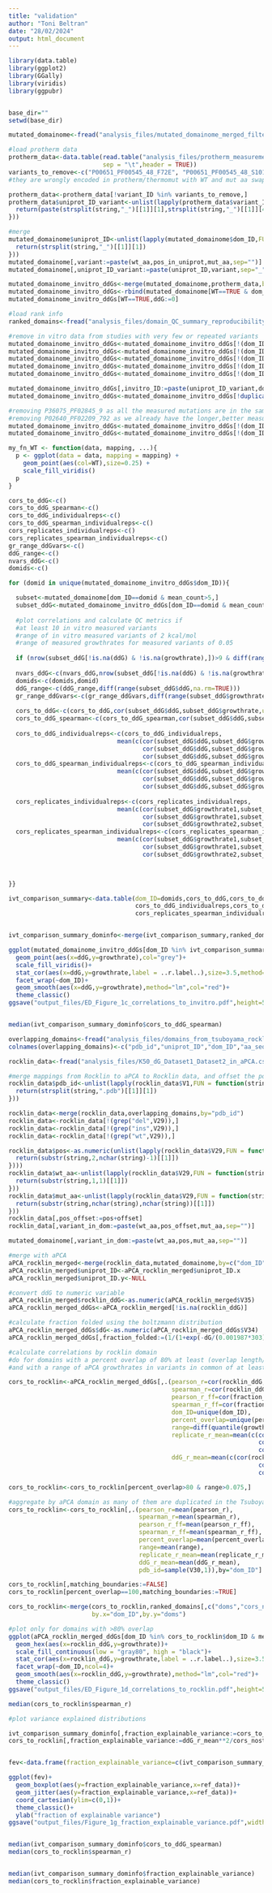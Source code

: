 ```yaml
---
title: "validation"
author: "Toni Beltran"
date: "28/02/2024"
output: html_document
---
```



```r

library(data.table)
library(ggplot2)
library(GGally)
library(viridis)
library(ggpubr)


base_dir=""
setwd(base_dir)

mutated_domainome<-fread("analysis_files/mutated_domainome_merged_filtered.txt")

#load protherm data
protherm_data<-data.table(read.table("analysis_files/protherm_measurements_PMIDinfo.txt",
                          sep = "\t",header = TRUE))
variants_to_remove<-c("P00651_PF00545_48_F72E", "P00651_PF00545_48_S101A",  "P00651_PF00545_48_V73G", "P00651_PF00545_48_Y123G",   "P32081_PF00313_3_N11S" )
#they are wrongly encoded in protherm/thermomut with WT and mut aa swapped

protherm_data<-protherm_data[!variant_ID %in% variants_to_remove,]
protherm_data$uniprot_ID_variant<-unlist(lapply(protherm_data$variant_ID,FUN=function(string){
  return(paste(strsplit(string,"_")[[1]][1],strsplit(string,"_")[[1]][4],sep="_"))
}))

#merge
mutated_domainome$uniprot_ID<-unlist(lapply(mutated_domainome$dom_ID,FUN=function(string){
  return(strsplit(string,"_")[[1]][1])
}))
mutated_domainome[,variant:=paste(wt_aa,pos_in_uniprot,mut_aa,sep="")]
mutated_domainome[,uniprot_ID_variant:=paste(uniprot_ID,variant,sep="_")]

mutated_domainome_invitro_ddGs<-merge(mutated_domainome,protherm_data,by="uniprot_ID_variant")
mutated_domainome_invitro_ddGs<-rbind(mutated_domainome[WT==TRUE & dom_ID %in% mutated_domainome_invitro_ddGs$dom_ID,],mutated_domainome_invitro_ddGs,fill=TRUE)
mutated_domainome_invitro_ddGs[WT==TRUE,ddG:=0]

#load rank info
ranked_domains<-fread("analysis_files/domain_QC_summary_reproducibility_ranked.txt")

#remove in vitro data from studies with very few or repeated variants
mutated_domainome_invitro_ddGs<-mutated_domainome_invitro_ddGs[!(dom_ID=="Q13526_PF00397_1" & PMID=="25837727"),]
mutated_domainome_invitro_ddGs<-mutated_domainome_invitro_ddGs[!(dom_ID=="P02640_PF02209_762" & PMID=="Bi, Yuan. Studies of the folding and stability of the villin headpiece subdomain. Diss. The Graduate School, Stony Brook University: Stony Brook, NY., 2008."),]
mutated_domainome_invitro_ddGs<-mutated_domainome_invitro_ddGs[!(dom_ID=="P32081_PF00313_1" & PMID=="17188709"),]
mutated_domainome_invitro_ddGs<-mutated_domainome_invitro_ddGs[!(dom_ID=="P01053_PF00280_22" & PMID=="7490748"),]
mutated_domainome_invitro_ddGs<-mutated_domainome_invitro_ddGs[!(dom_ID=="P02417_PF01281_1" & PMID %in% c("12589767","12795600","15099748","16165156","16906769")),]

mutated_domainome_invitro_ddGs[,invitro_ID:=paste(uniprot_ID_variant,ddG,PMID,sep="_")]
mutated_domainome_invitro_ddGs<-mutated_domainome_invitro_ddGs[!duplicated(invitro_ID),]

#removing P36075_PF02845_9 as all the measured mutations are in the same residue - biased
#removing P02640_PF02209_792 as we already have the longer,better measured version of the domain
mutated_domainome_invitro_ddGs<-mutated_domainome_invitro_ddGs[!(dom_ID=="P36075_PF02845_9"),]
mutated_domainome_invitro_ddGs<-mutated_domainome_invitro_ddGs[!(dom_ID=="P02640_PF02209_792"),]

```


```r

my_fn_WT <- function(data, mapping, ...){
  p <- ggplot(data = data, mapping = mapping) +
    geom_point(aes(col=WT),size=0.25) +
    scale_fill_viridis()
  p
}

cors_to_ddG<-c()
cors_to_ddG_spearman<-c()
cors_to_ddG_individualreps<-c()
cors_to_ddG_spearman_individualreps<-c()
cors_replicates_individualreps<-c()
cors_replicates_spearman_individualreps<-c()
gr_range_ddGvars<-c()
ddG_range<-c()
nvars_ddG<-c()
domids<-c()

for (domid in unique(mutated_domainome_invitro_ddGs$dom_ID)){

  subset<-mutated_domainome[dom_ID==domid & mean_count>5,]
  subset_ddG<-mutated_domainome_invitro_ddGs[dom_ID==domid & mean_count>5,]
  
  #plot correlations and calculate QC metrics if
  #at least 10 in vitro measured variants
  #range of in vitro measured variants of 2 kcal/mol
  #range of measured growthrates for measured variants of 0.05
  
  if (nrow(subset_ddG[!is.na(ddG) & !is.na(growthrate),])>9 & diff(range(subset_ddG$ddG,na.rm=TRUE))>2 & diff(range(subset_ddG$growthrate,na.rm=TRUE))>0.075){
  
  nvars_ddG<-c(nvars_ddG,nrow(subset_ddG[!is.na(ddG) & !is.na(growthrate),]))
  domids<-c(domids,domid)
  ddG_range<-c(ddG_range,diff(range(subset_ddG$ddG,na.rm=TRUE)))
  gr_range_ddGvars<-c(gr_range_ddGvars,diff(range(subset_ddG$growthrate,na.rm=TRUE)))
  
  cors_to_ddG<-c(cors_to_ddG,cor(subset_ddG$ddG,subset_ddG$growthrate,use="pairwise.complete.obs",method = "pearson"))
  cors_to_ddG_spearman<-c(cors_to_ddG_spearman,cor(subset_ddG$ddG,subset_ddG$growthrate,use="pairwise.complete.obs",method = "spearman"))
  
  cors_to_ddG_individualreps<-c(cors_to_ddG_individualreps,
                              mean(c(cor(subset_ddG$ddG,subset_ddG$growthrate1,use="pairwise.complete.obs",method = "pearson"),
                                     cor(subset_ddG$ddG,subset_ddG$growthrate2,use="pairwise.complete.obs",method = "pearson"),
                                     cor(subset_ddG$ddG,subset_ddG$growthrate3,use="pairwise.complete.obs",method = "pearson"))))
  cors_to_ddG_spearman_individualreps<-c(cors_to_ddG_spearman_individualreps,
                              mean(c(cor(subset_ddG$ddG,subset_ddG$growthrate1,use="pairwise.complete.obs",method = "spearman"),
                                     cor(subset_ddG$ddG,subset_ddG$growthrate2,use="pairwise.complete.obs",method = "spearman"),
                                     cor(subset_ddG$ddG,subset_ddG$growthrate3,use="pairwise.complete.obs",method = "spearman"))))
  
  cors_replicates_individualreps<-c(cors_replicates_individualreps,
                              mean(c(cor(subset_ddG$growthrate1,subset_ddG$growthrate2,use="pairwise.complete.obs",method = "pearson"),
                                     cor(subset_ddG$growthrate1,subset_ddG$growthrate3,use="pairwise.complete.obs",method = "pearson"),
                                     cor(subset_ddG$growthrate2,subset_ddG$growthrate3,use="pairwise.complete.obs",method = "pearson"))))
  cors_replicates_spearman_individualreps<-c(cors_replicates_spearman_individualreps,
                              mean(c(cor(subset_ddG$growthrate1,subset_ddG$growthrate2,use="pairwise.complete.obs",method = "spearman"),
                                     cor(subset_ddG$growthrate1,subset_ddG$growthrate3,use="pairwise.complete.obs",method = "spearman"),
                                     cor(subset_ddG$growthrate2,subset_ddG$growthrate3,use="pairwise.complete.obs",method = "spearman"))))
  


}}

ivt_comparison_summary<-data.table(dom_ID=domids,cors_to_ddG,cors_to_ddG_spearman,gr_range_ddGvars,ddG_range,nvars_ddG,
                                   cors_to_ddG_individualreps,cors_to_ddG_spearman_individualreps,cors_replicates_individualreps,
                                   cors_replicates_spearman_individualreps)


ivt_comparison_summary_dominfo<-merge(ivt_comparison_summary,ranked_domains,by="dom_ID",all.x=TRUE)

ggplot(mutated_domainome_invitro_ddGs[dom_ID %in% ivt_comparison_summary_dominfo$dom_ID & mean_count>5,])+
  geom_point(aes(x=ddG,y=growthrate),col="grey")+
  scale_fill_viridis()+
  stat_cor(aes(x=ddG,y=growthrate,label = ..r.label..),size=3.5,method="spearman")+
  facet_wrap(~dom_ID)+
  geom_smooth(aes(x=ddG,y=growthrate),method="lm",col="red")+
  theme_classic()
ggsave("output_files/ED_Figure_1c_correlations_to_invitro.pdf",height=5,width=6)


median(ivt_comparison_summary_dominfo$cors_to_ddG_spearman)

```


```r

overlapping_domains<-fread("analysis_files/domains_from_tsuboyama_rocklin_overlaps.txt")
colnames(overlapping_domains)<-c("pdb_id","uniprot_ID","dom_ID","aa_seq_aPCA","aa_seq_Rocklin","overlap","offset","percent_overlap")

rocklin_data<-fread("analysis_files/K50_dG_Dataset1_Dataset2_in_aPCA.csv")

#merge mappings from Rocklin to aPCA to Rocklin data, and offset the positions
rocklin_data$pdb_id<-unlist(lapply(rocklin_data$V1,FUN = function(string){
  return(strsplit(string,".pdb")[[1]][1])
}))

rocklin_data<-merge(rocklin_data,overlapping_domains,by="pdb_id")
rocklin_data<-rocklin_data[!(grep("del",V29)),]
rocklin_data<-rocklin_data[!(grep("ins",V29)),]
rocklin_data<-rocklin_data[!(grep("wt",V29)),]

rocklin_data$pos<-as.numeric(unlist(lapply(rocklin_data$V29,FUN = function(string){
  return(substr(string,2,nchar(string)-1)[[1]])
})))
rocklin_data$wt_aa<-unlist(lapply(rocklin_data$V29,FUN = function(string){
  return(substr(string,1,1)[[1]])
}))
rocklin_data$mut_aa<-unlist(lapply(rocklin_data$V29,FUN = function(string){
  return(substr(string,nchar(string),nchar(string))[[1]])
}))
rocklin_data[,pos_offset:=pos+offset]
rocklin_data[,variant_in_dom:=paste(wt_aa,pos_offset,mut_aa,sep="")]

mutated_domainome[,variant_in_dom:=paste(wt_aa,pos,mut_aa,sep="")]

#merge with aPCA
aPCA_rocklin_merged<-merge(rocklin_data,mutated_domainome,by=c("dom_ID","variant_in_dom"))
aPCA_rocklin_merged$uniprot_ID<-aPCA_rocklin_merged$uniprot_ID.x
aPCA_rocklin_merged$uniprot_ID.y<-NULL

#convert ddG to numeric variable
aPCA_rocklin_merged$rocklin_ddG<-as.numeric(aPCA_rocklin_merged$V35)
aPCA_rocklin_merged_ddGs<-aPCA_rocklin_merged[!is.na(rocklin_ddG)]

#calculate fraction folded using the boltzmann distribution
aPCA_rocklin_merged_ddGs$dG<-as.numeric(aPCA_rocklin_merged_ddGs$V34)
aPCA_rocklin_merged_ddGs[,fraction_folded:=(1/(1+exp(-dG/(0.001987*303))))]

#calculate correlations by rocklin domain
#do for domains with a percent overlap of 80% at least (overlap length/alignment length *100 > 80)
#and with a range of aPCA growthrates in variants in common of at least 0.075

cors_to_rocklin<-aPCA_rocklin_merged_ddGs[,.(pearson_r=cor(rocklin_ddG,growthrate,use="pairwise.complete.obs",method="pearson"),
                                             spearman_r=cor(rocklin_ddG,growthrate,use="pairwise.complete.obs",method="spearman"),
                                             pearson_r_ff=cor(fraction_folded,growthrate,use="pairwise.complete.obs",method="pearson"),
                                             spearman_r_ff=cor(fraction_folded,growthrate,use="pairwise.complete.obs",method="spearman"),
                                             dom_ID=unique(dom_ID),
                                             percent_overlap=unique(percent_overlap),
                                             range=diff(quantile(growthrate,probs = c(0.05,0.95),na.rm=TRUE)),
                                             replicate_r_mean=mean(c(cor(growthrate1,growthrate2,use="pairwise.complete.obs",method="pearson"),
                                                                     cor(growthrate1,growthrate3,use="pairwise.complete.obs",method="pearson"),
                                                                     cor(growthrate2,growthrate3,use="pairwise.complete.obs",method="pearson"))),
                                             ddG_r_mean=mean(c(cor(rocklin_ddG,growthrate1,use="pairwise.complete.obs",method="pearson"),
                                                                     cor(rocklin_ddG,growthrate2,use="pairwise.complete.obs",method="pearson"),
                                                                     cor(rocklin_ddG,growthrate3,use="pairwise.complete.obs",method="pearson")))),by="V30"]

cors_to_rocklin<-cors_to_rocklin[percent_overlap>80 & range>0.075,]

#aggregate by aPCA domain as many of them are duplicated in the Tsuboyama dataset (with slightly different boundaries, different genetic backgrounds etc)
cors_to_rocklin<-cors_to_rocklin[,.(pearson_r=mean(pearson_r),
                                    spearman_r=mean(spearman_r),
                                    pearson_r_ff=mean(pearson_r_ff),
                                    spearman_r_ff=mean(spearman_r_ff),
                                    percent_overlap=mean(percent_overlap),
                                    range=mean(range),
                                    replicate_r_mean=mean(replicate_r_mean),
                                    ddG_r_mean=mean(ddG_r_mean),
                                    pdb_id=sample(V30,1)),by="dom_ID"]

cors_to_rocklin[,matching_boundaries:=FALSE]
cors_to_rocklin[percent_overlap==100,matching_boundaries:=TRUE]

cors_to_rocklin<-merge(cors_to_rocklin,ranked_domains[,c("doms","cors_nostops")],
                       by.x="dom_ID",by.y="doms")

#plot only for domains with >80% overlap
ggplot(aPCA_rocklin_merged_ddGs[dom_ID %in% cors_to_rocklin$dom_ID & mean_count>5,])+
  geom_hex(aes(x=rocklin_ddG,y=growthrate))+
  scale_fill_continuous(low = "gray80", high = "black")+
  stat_cor(aes(x=rocklin_ddG,y=growthrate,label = ..r.label..),size=3.5,method="spearman")+
  facet_wrap(~dom_ID,ncol=4)+
  geom_smooth(aes(x=rocklin_ddG,y=growthrate),method="lm",col="red")+
  theme_classic()
ggsave("output_files/ED_Figure_1d_correlations_to_rocklin.pdf",height=5,width = 7)

median(cors_to_rocklin$spearman_r)

```

```r

#plot variance explained distributions

ivt_comparison_summary_dominfo[,fraction_explainable_variance:=cors_to_ddG_individualreps**2/cors_replicates_individualreps**2]
cors_to_rocklin[,fraction_explainable_variance:=ddG_r_mean**2/cors_nostops**2]


fev<-data.frame(fraction_explainable_variance=c(ivt_comparison_summary_dominfo$fraction_explainable_variance,cors_to_rocklin$fraction_explainable_variance),ref_data=c(rep("in vitro",nrow(ivt_comparison_summary_dominfo)),rep("rocklin",nrow(cors_to_rocklin))))

ggplot(fev)+
  geom_boxplot(aes(y=fraction_explainable_variance,x=ref_data))+
  geom_jitter(aes(y=fraction_explainable_variance,x=ref_data))+
  coord_cartesian(ylim=c(0,1))+
  theme_classic()+
  ylab("fraction of explainable variance")
ggsave("output_files/Figure_1g_fraction_explainable_variance.pdf",width=3,height = 4)


median(ivt_comparison_summary_dominfo$cors_to_ddG_spearman)
median(cors_to_rocklin$spearman_r)


median(ivt_comparison_summary_dominfo$fraction_explainable_variance)
median(cors_to_rocklin$fraction_explainable_variance)


```








